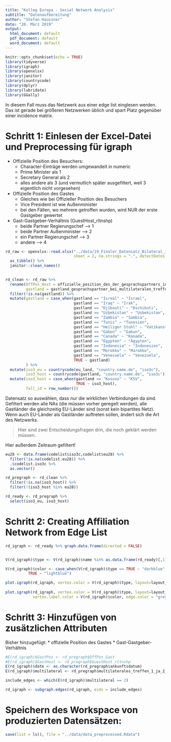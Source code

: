 ```yaml
---
title: "Kolleg Europa - Social Network Analysis"
subtitle: "Datenaufbereitung"
author: "Stefan Haussner"
date: "20. März 2019"
output:
  html_document: default
  pdf_document: default
  word_document: default
---
```


```r
knitr::opts_chunk$set(echo = TRUE)
library(tidyverse)
library(igraph)
library(openxlsx)
library(janitor)
library(countrycode)
library(dplyr)
library(lubridate)
library(GGally)
```

In diesem Fall muss das Netzwerk aus einer edge list einglesen werden. Das ist gerade bei größeren Netzwerken üblich und spart Platz gegenüber einer incidence matrix.

# Schritt 1: Einlesen der Excel-Datei und Preprocessing für igraph

* Offizielle Position des Besuchers:
    + Character-Einträge werden umgewandelt in numeric
    + Prime Minister als 1
    + Secretary General als 2
    + alles andere als 3 (und vermutlich später ausgefiltert, weil 3 eigentlich nicht vorgesehen)
* Offizielle Position des Gastes
    + Gleiches wie bei Offizieller Position des Besuchers
    + Vice President ist wie Außenminister
    + bei den Fällen, wo mehrere getroffen wurden, wird NUR der erste Gastgeber gewertet
* Gast-Gastgeber-Verhältnis (GuestHost_rltnshp)
    + beide Partner Regierungschef --> 1
    + beide Partner Außenminister --> 2
    + ein Partner Regierungschef --> 3
    + andere --> 4


```r
rd_raw <- openxlsx::read.xlsx("../data/19_Finaler_Datensatz_Bilateral_12-03.xlsx", 
                              sheet = 2, na.strings = ".", detectDates = TRUE, skipEmptyCols = TRUE) %>% 
  as_tibble() %>% 
  janitor::clean_names()
  

rd_clean <- rd_raw %>% 
  rename(OffPos_Host = offizielle_position_des_der_gesprachspartners_in_im_gastland_1_regierungschef_in_2_aussenminister_in_3_sonstiger_politischer_akteur,
         gastland = gastland_gesprachspartner_bei_multilateralen_treffen) %>% 
  filter(!is.na(gastland)) %>% 
  mutate(gastland = case_when(gastland == "Isreal" ~ "Israel",
                              gastland == "Iraq" ~ "Irak",
                              gastland == "Djibouti" ~ "Dschibuti",
                              gastland == "Uzbekistan" ~ "Usbekistan",
                              gastland == "Zambia" ~ "Sambia",
                              gastland == "Tunis" ~ "Tunesien",
                              gastland == "Heiliger Stuhl" ~ "Vatikanstadt",
                              gastland == "Gabon" ~ "Gabun",
                              gastland == "Canada" ~ "Kanada",
                              gastland == "Egypten" ~ "Ägypten",
                              gastland == "Indonesia" ~ "Indonesien",
                              gastland == "Morokko" ~ "Marokko",
                              gastland == "Venesuela" ~ "Venezuela",
                              TRUE ~ gastland)
         ) %>% 
  mutate(iso3_eu = countrycode(eu_land, "country.name.de", "iso3c"),
         iso3_host = countrycode(gastland, "country.name.de", "iso3c")) %>% 
  mutate(iso3_host = case_when(gastland == "Kosovo" ~ "KSV",
                               TRUE ~ iso3_host),
         fall_id = row_number())

```

Datensatz so auswählen, dass nur die wirklichen Verbindungen da sind. Gefiltert werden alle NAs (die müssen vorher geregelt werden), alle Gastländer die gleichzeitig EU-Länder sind (sonst kein bipartites Netz). Wenn auch EU-Länder als Gastländer auftreten sollen, ändert sich die Art des Netzwerks.

> Hier sind zwei Entscheidungsfragen drin, die noch geklärt werden müssen.

Hier außerdem Zeitraum gefiltert!

```r
eu28 <- data.frame(codelist$iso3c,codelist$eu28) %>% 
  filter(!is.na(codelist.eu28)) %>% 
  .$codelist.iso3c %>% 
  as.vector()

rd_pregraph <- rd_clean %>%
  filter(!is.na(iso3_host)) %>% 
  filter(!(iso3_host %in% eu28))

rd_ready <- rd_pregraph %>%
  select(iso3_eu, iso3_host)
```

# Schritt 2: Creating Affiliation Network from Edge List

```r
rd_igraph <- rd_ready %>% graph.data.frame(directed = FALSE)


V(rd_igraph)$type <- V(rd_igraph)$name %in% as.data.frame(rd_ready)[,1]

V(rd_igraph)$color <- case_when(V(rd_igraph)$type == TRUE ~ "darkblue",
          TRUE ~ "lightblue")

plot.igraph(rd_igraph, vertex.color = V(rd_igraph)$type, layout=layout_nicely)
  
plot.igraph(rd_igraph, vertex.color = V(rd_igraph)$type, layout=layout_nicely, vertex.size = 0, 
            vertex.label.color = V(rd_igraph)$color, edge.color = "grey70")
```

# Schritt 3: Hinzufügen von zusätzlichen Attributen

Bisher hinzugefügt:
* offizielle Position des Gastes
* Gast-Gastgeber-Verhältnis


```r
#E(rd_igraph)$GastPos <- rd_pregraph$OffPos_Gast
#E(rd_igraph)$GastHost <- rd_pregraph$GuestHost_rltnshp
E(rd_igraph)$date <- as.character(rd_pregraph$ankunftsdatum)
E(rd_igraph)$multilateral <- rd_pregraph$multilaterales_treffen_1_ja_2_nein

include_edges <- which(E(rd_igraph)$multilateral == 2)

rd_igraph <- subgraph.edges(rd_igraph, eids = include_edges)
```


# Speichern des Workspace von produzierten Datensätzen:

```r
save(list = ls(), file = "../data/data_preprocessed.Rdata")
```

